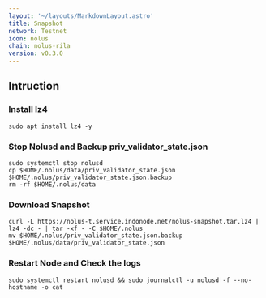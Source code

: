 ```yaml
---
layout: '~/layouts/MarkdownLayout.astro'
title: Snapshot
network: Testnet
icon: nolus
chain: nolus-rila
version: v0.3.0
---
```

## Intruction


### Install lz4
```
sudo apt install lz4 -y
```

### Stop Nolusd and Backup priv_validator_state.json
```
sudo systemctl stop nolusd
cp $HOME/.nolus/data/priv_validator_state.json $HOME/.nolus/priv_validator_state.json.backup
rm -rf $HOME/.nolus/data
```

### Download Snapshot
```
curl -L https://nolus-t.service.indonode.net/nolus-snapshot.tar.lz4 | lz4 -dc - | tar -xf - -C $HOME/.nolus
mv $HOME/.nolus/priv_validator_state.json.backup $HOME/.nolus/data/priv_validator_state.json
```

### Restart Node and Check the logs

```
sudo systemctl restart nolusd && sudo journalctl -u nolusd -f --no-hostname -o cat
```
